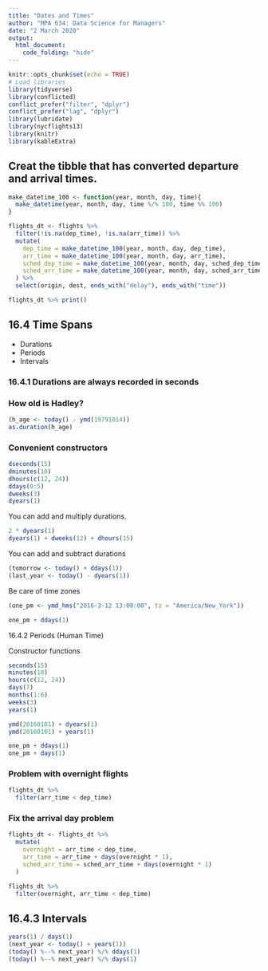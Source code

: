 ```yaml
---
title: "Dates and Times"
author: "MPA 634: Data Science for Managers"
date: "2 March 2020"
output:
  html_document:
    code_folding: "hide"
---
```


```r
knitr::opts_chunk$set(echo = TRUE)
# Load libraries
library(tidyverse)
library(conflicted)
conflict_prefer("filter", "dplyr")
conflict_prefer("lag", "dplyr")
library(lubridate)
library(nycflights13)
library(knitr)
library(kableExtra)
```  

## Creat the tibble that has converted departure and arrival times.

```r
make_datetime_100 <- function(year, month, day, time){
  make_datetime(year, month, day, time %/% 100, time %% 100)
}

flights_dt <- flights %>%
  filter(!is.na(dep_time), !is.na(arr_time)) %>% 
  mutate(
    dep_time = make_datetime_100(year, month, day, dep_time),
    arr_time = make_datetime_100(year, month, day, arr_time),
    sched_dep_time = make_datetime_100(year, month, day, sched_dep_time),
    sched_arr_time = make_datetime_100(year, month, day, sched_arr_time)
  ) %>% 
  select(origin, dest, ends_with("delay"), ends_with("time"))

flights_dt %>% print()
```

## 16.4 Time Spans  

*  Durations
*  Periods
*  Intervals 

### 16.4.1 Durations are always recorded in seconds  

### How old is Hadley?  

```r
(h_age <- today() - ymd(19791014))
as.duration(h_age)
```  

### Convenient constructors  

```r
dseconds(15)
dminutes(10)
dhours(c(12, 24))
ddays(0:5)
dweeks(3)
dyears(1)
```

You can add and multiply durations.    

```r
2 * dyears(1)
dyears(1) + dweeks(12) + dhours(15)
```

You can add and subtract durations  

```r
(tomorrow <- today() + ddays(1))
(last_year <- today() - dyears(1))
```

Be care of time zones  

```r
(one_pm <- ymd_hms("2016-3-12 13:00:00", tz = "America/New_York"))

one_pm + ddays(1)
```

16.4.2 Periods (Human Time)  

Constructor functions  

```r
seconds(15)
minutes(10)
hours(c(12, 24))
days(7)
months(1:6)
weeks(3)
years(1)
```

```r
ymd(20160101) + dyears(1)
ymd(20160101) + years(1)

one_pm + ddays(1)
one_pm + days(1)
```

### Problem with overnight flights  

```r
flights_dt %>% 
  filter(arr_time < dep_time)
```

### Fix the arrival day problem  

```r
flights_dt <- flights_dt %>%
  mutate(
    overnight = arr_time < dep_time,
    arr_time = arr_time + days(overnight * 1),
    sched_arr_time = sched_arr_time + days(overnight * 1)
  )

flights_dt %>% 
  filter(overnight, arr_time < dep_time)
```  

## 16.4.3 Intervals  

```r
years(1) / days(1)
(next_year <- today() + years(1))
(today() %--% next_year) %/% ddays(1)
(today() %--% next_year) %/% days(1)
```